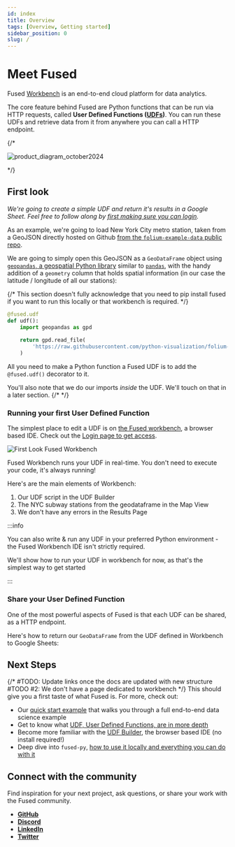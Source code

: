 ```yaml
---
id: index
title: Overview
tags: [Overview, Getting started]
sidebar_position: 0
slug: /
---
```


# Meet Fused

Fused [Workbench](/workbench) is an end-to-end cloud platform for data analytics. 

The core feature behind Fused are Python functions that can be run via HTTP requests, called **User Defined Functions ([UDFs](/core-concepts/why/))**. You can run these UDFs and retrieve data from it from anywhere you can call a HTTP endpoint.

{/* 

<img src="https://fused-magic.s3.us-west-2.amazonaws.com/main_marketing_website/product_diagram_october2024.png" alt="product_diagram_october2024" style={{}} />

 */}

## First look

_We're going to create a simple UDF and return it's results in a Google Sheet. Feel free to follow along by [first making sure you can login](/user-guide/login)._ 

As an example, we're going to load New York City metro station, taken from a GeoJSON directly hosted on Github [from the `folium-example-data` public repo](https://github.com/python-visualization/folium-example-data). 

We are going to simply open this GeoJSON as a `GeoDataFrame` object using [`geopandas`, a geospatial Python library](https://geopandas.org/en/stable/) similar to [`pandas`](https://pandas.pydata.org/docs/#), with the handy addition of a `geometry` column that holds spatial information (in our case the latitude / longitude of all our stations):

{/*  This section doesn't fully acknowledge that you need to pip install fused if you want to run this locally or that workbench is required.  */}
```python showLineNumbers
@fused.udf
def udf():
    import geopandas as gpd
    
    return gpd.read_file(
        'https://raw.githubusercontent.com/python-visualization/folium-example-data/main/subway_stations.geojson'
    )
```

All you need to make a Python function a Fused UDF is to add the `@fused.udf()` decorator to it.

You'll also note that we do our imports _inside_ the UDF. We'll touch on that in a later section.
{/* <!-- #TODO: Actually, you know, touch on that later --> */}

### Running your first User Defined Function

The simplest place to edit a UDF is on [the Fused workbench](/workbench), a browser based IDE. 
Check out the [Login page to get access](/user-guide/login). 

![First Look Fused Workbench](./index-imgs/Workbench-first-look.png) 

Fused Workbench runs your UDF in real-time. You don't need to execute your code, it's always running! 

Here's are the main elements of Workbench:
1. Our UDF script in the UDF Builder
2. The NYC subway stations from the geodataframe in the Map View
3. We don't have any errors in the Results Page

:::info

You can also write & run any UDF in your preferred Python environment - the Fused Workbench IDE isn't strictly required. 

We'll show how to run your UDF in workbench for now, as that's the simplest way to get started

:::

### Share your User Defined Function

One of the most powerful aspects of Fused is that each UDF can be shared, as a HTTP endpoint. 

Here's how to return our `GeoDataFrame` from the UDF defined in Workbench to Google Sheets:


<ReactPlayer className="video__player" playing={true} muted={true} controls height="100%" url="https://fused-magic.s3.us-west-2.amazonaws.com/workbench-walkthrough-videos/docs_rewrite/share_udf_to_sheets_updated.mp4" width="100%" />


## Next Steps

{/*
#TODO: Update links once the docs are updated with new structure
#TODO #2: We don't have a page dedicated to workbench
*/}
This should give you a first taste of what Fused is. For more, check out:
- Our [quick start example](/user-guide/quickstart) that walks you through a full end-to-end data science example
- Get to know what [UDF, User Defined Functions, are in more depth](/core-concepts/why)
- Become more familiar with the [UDF Builder](/workbench/udf-builder/), the browser based IDE (no install required!)
- Deep dive into `fused-py`, [how to use it locally and everything you can do with it](/python-sdk)

## Connect with the community

Find inspiration for your next project, ask questions, or share your work with the Fused community.

- [__GitHub__](https://github.com/fusedio/udfs/tree/main)
- [__Discord__](https://bit.ly/fusedslack)
- [__LinkedIn__](https://www.linkedin.com/company/fusedio/)
- [__Twitter__](https://twitter.com/Fused_io)
